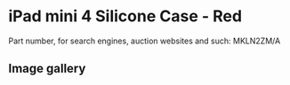 
# iPad mini 4 Silicone Case - Red

Part number, for search engines, auction websites and such: MKLN2ZM/A

## Image gallery

<div style={{ width: "768px" }}>
  <GalleryComponent
    images={[
      {
        original: "/everysource/MKLN2.png",
        thumbnail: "/everypreview/MKLN2.png",
      },
      {
        original: "/everysource/MKLN2_AV1_GOLD.png",
        thumbnail: "/everypreview/MKLN2_AV1_GOLD.png",
      },
      {
        original: "/everysource/MKLN2_AV1_SILVER.png",
        thumbnail: "/everypreview/MKLN2_AV1_SILVER.png",
      },
      {
        original: "/everysource/MKLN2_AV1_SPACE_GRAY.png",
        thumbnail: "/everypreview/MKLN2_AV1_SPACE_GRAY.png",
      },
      {
        original: "/everysource/MKLN2_AV2.png",
        thumbnail: "/everypreview/MKLN2_AV2.png",
      },
      {
        original: "/everysource/MKLN2_AV3.png",
        thumbnail: "/everypreview/MKLN2_AV3.png",
      },
      {
        original: "/everysource/MKLN2_AV4.png",
        thumbnail: "/everypreview/MKLN2_AV4.png",
      }
    ]}
  />
</div>